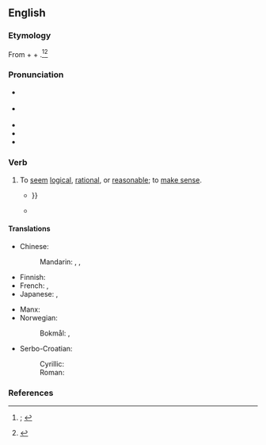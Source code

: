 ==English==
{{was wotd|2021|June|28}}

===Etymology===
From {{m|en|stand|t=(''archaic or obsolete'') to be consistent; to accord, agree}} + {{m|en|to}} + {{m|en|reason}}.<ref>{{R:OED Online|subentry=it stands to ''(also'' †with'') (''†great, good, ''etc.)'' reason|subid=26882118|entry=reason|pos=''n.''{{sup|1}}|noformat=1|id=159068|date=March 2021|nodot=1}}; {{R:Lexico|entry=stands to reason|pos=phrase}}</ref><ref>{{R:OED Online|entry=stand|pos=v|id=188960|date=September 2018}}</ref>

===Pronunciation===
* {{a|RP}} {{IPA|en|/ˌstænd tə ˈɹiːzn̩/}}
* {{a|GA}} {{IPA|en|/ˌstænd tə ˈɹiz(ə)n/}}
* {{audio|en|En-au-stand to reason.ogg|Audio (AU)}}
* {{rhymes|en|iːzən}}
* {{hyphenation|en|stand to rea|son}}

===Verb===
{{en-verb|stand<,,stood> to reason}}

# {{lb|en|idiomatic}} To [[seem]] [[logical]], [[rational]], or [[reasonable]]; to [[make sense]].
#* {{quote-book|en|author=M[argaret] I. Clarke|title=Care of the Horse and Pony|location=San Francisco, Calif.|publisher=Tri-Ocean Books|year=1966|page=45|column=1|oclc=6685273|passage=It '''stands to reason''' that because of the difference in climate the necessity for rugging a horse in Australia would vary considerably from that in cold countries like England {{...}}}}
#* {{quote-web|en|author=Danette Chavez|title=Campaigns are Waged On and Off the ''[[w:Game of Thrones|Game Of Thrones]]'' Battlefield (Newbies)|archiveurl=https://web.archive.org/web/20210128115426/https://tv.avclub.com/campaigns-are-waged-on-and-off-the-game-of-thrones-batt-1834536681|archivedate=28 January 2021|work={{w|The A.V. Club}}|date=5 May 2019|passage=But if the saying that those who want to govern, shouldn’t, applies here, does it really '''stand to reason''' that reluctant, brooding, can’t-be-bothered-to-say-goodbye-to-Ghost-the-good-boy types should?}}

====Translations====
{{trans-top-also|to seem logical, rational, or reasonable|make sense}}
* Chinese:
*: Mandarin: {{t+|cmn|有道理|tr=yǒu dàolǐ}}, {{t|cmn|[[有]][[意義]]}}, {{t|cmn|[[有]][[意义]]|tr=yǒu yìyì}}
* Finnish: {{t|fi|[[olla]] [[pääteltävissä]]}}
* French: {{t+|fr|aller de soi}}, {{t+|fr|tomber sous le sens}}
* Japanese: {{t|ja|道理に適う|tr=どうりにかなう, dōri ni kanau}}, {{t|ja|然もありなん|tr=さもありなん, samoarinan}}
{{trans-mid}}
* Manx: {{t|gv|lhie}}
* Norwegian:
*: Bokmål: {{t|nb|synes fornuftig}}, {{t|nb|synes logisk}}
* Serbo-Croatian:
*: Cyrillic: {{t|sh|ста̀јати|impf}}
*: Roman: {{t+|sh|stàjati|impf}}
{{trans-bottom}}

===References===
<references/>